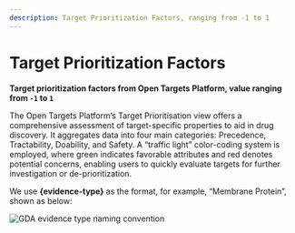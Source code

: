 ```yaml
---
description: Target Prioritization Factors, ranging from -1 to 1
---
```


# Target Prioritization Factors

**Target prioritization factors from Open Targets Platform, value ranging from `-1` to `1`**

The Open Targets Platform’s Target Prioritisation view offers a comprehensive assessment of target-specific properties to aid in drug discovery. It aggregates data into four main categories: Precedence, Tractability, Doability, and Safety. A “traffic light” color-coding system is employed, where green indicates favorable attributes and red denotes potential concerns, enabling users to quickly evaluate targets for further investigation or de-prioritization.

We use **\{evidence-type\}** as the format, for example, “Membrane Protein”, shown as below:

![GDA evidence type naming convention](../../../../public/image/docs/target-prioritization-factors-naming-convention.png)